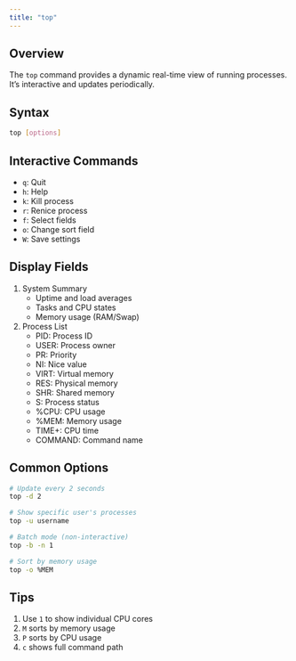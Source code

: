 ```yaml
---
title: "top"
---
```


## Overview

The `top` command provides a dynamic real-time view of running processes. It's interactive and updates periodically.

## Syntax

```bash
top [options]
```

## Interactive Commands

- `q`: Quit
- `h`: Help
- `k`: Kill process
- `r`: Renice process
- `f`: Select fields
- `o`: Change sort field
- `W`: Save settings

## Display Fields

1. System Summary
   - Uptime and load averages
   - Tasks and CPU states
   - Memory usage (RAM/Swap)

2. Process List
   - PID: Process ID
   - USER: Process owner
   - PR: Priority
   - NI: Nice value
   - VIRT: Virtual memory
   - RES: Physical memory
   - SHR: Shared memory
   - S: Process status
   - %CPU: CPU usage
   - %MEM: Memory usage
   - TIME+: CPU time
   - COMMAND: Command name

## Common Options

```bash
# Update every 2 seconds
top -d 2

# Show specific user's processes
top -u username

# Batch mode (non-interactive)
top -b -n 1

# Sort by memory usage
top -o %MEM
```

## Tips

1. Use `1` to show individual CPU cores
2. `M` sorts by memory usage
3. `P` sorts by CPU usage
4. `c` shows full command path

